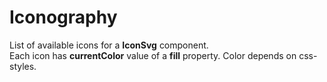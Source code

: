 

<Meta title="General/Iconography" />

# Iconography

List of available icons for a <b>IconSvg</b> component.<br/>
Each icon has <b>currentColor</b> value of a <b>fill</b> property. Color depends on css-styles.

<IconGallery>
  <IconItem name="add">
    <IconSvg name="add" />
  </IconItem>
  <IconItem name="adjust">
    <IconSvg name="adjust" />
  </IconItem>
  <IconItem name="air">
    <IconSvg name="air" />
  </IconItem>
  <IconItem name="airport-signal">
    <IconSvg name="airport-signal" />
  </IconItem>
  <IconItem name="alert">
    <IconSvg name="alert" />
  </IconItem>
  <IconItem name="approved">
    <IconSvg name="approved" />
  </IconItem>
  <IconItem name="arrow_left">
    <IconSvg name="arrow_left" />
  </IconItem>
  <IconItem name="arrow_right">
    <IconSvg name="arrow_right" />
  </IconItem>
  <IconItem name="arrow-keys">
    <IconSvg name="arrow-keys" />
  </IconItem>
  <IconItem name="arrow">
    <IconSvg name="arrow" />
  </IconItem>
  <IconItem name="arrowLeftBig">
    <IconSvg name="arrowLeftBig" />
  </IconItem>
  <IconItem name="astro">
    <IconSvg name="astro" />
  </IconItem>
  <IconItem name="astronaut_stars">
    <IconSvg name="astronaut_stars" />
  </IconItem>
  <IconItem name="astronaut">
    <IconSvg name="astronaut" />
  </IconItem>
  <IconItem name="bell">
    <IconSvg name="bell" />
  </IconItem>
  <IconItem name="bellRed">
    <IconSvg name="bellRed" />
  </IconItem>
  <IconItem name="bin">
    <IconSvg name="bin" />
  </IconItem>
  <IconItem name="blocks">
    <IconSvg name="blocks" />
  </IconItem>
  <IconItem name="bookmark">
    <IconSvg name="bookmark" />
  </IconItem>
  <IconItem name="calendar">
    <IconSvg name="calendar" />
  </IconItem>
  <IconItem name="calendarMinus">
    <IconSvg name="calendarMinus" />
  </IconItem>
  <IconItem name="call_connect">
    <IconSvg name="call_connect" />
  </IconItem>
  <IconItem name="call_disconnected">
    <IconSvg name="call_disconnected" />
  </IconItem>
  <IconItem name="camera">
    <IconSvg name="camera" />
  </IconItem>
  <IconItem name="cameraOff">
    <IconSvg name="cameraOff" />
  </IconItem>
  <IconItem name="cameraOn">
    <IconSvg name="cameraOn" />
  </IconItem>
  <IconItem name="chart">
    <IconSvg name="chart" />
  </IconItem>
  <IconItem name="chat">
    <IconSvg name="chat" />
  </IconItem>
  <IconItem name="check_large">
    <IconSvg name="check_large" />
  </IconItem>
  <IconItem name="check-on">
    <IconSvg name="check-on" />
  </IconItem>
  <IconItem name="check">
    <IconSvg name="check" />
  </IconItem>
  <IconItem name="checked">
      <IconSvg name="checked" />
    </IconItem>
  <IconItem name="checkmark">
    <IconSvg name="checkmark" />
  </IconItem>
  <IconItem name="chevron">
    <IconSvg name="chevron" />
  </IconItem>
  <IconItem name="chevron_down">
    <IconSvg name="chevron_down" />
  </IconItem>
  <IconItem name="chevron_left">
    <IconSvg name="chevron_left" />
  </IconItem>
  <IconItem name="chevron_right">
    <IconSvg name="chevron_right" />
  </IconItem>
  <IconItem name="chiro">
    <IconSvg name="chiro" />
  </IconItem>
  <IconItem name="clock-two">
    <IconSvg name="clock-two" />
  </IconItem>
  <IconItem name="clock">
    <IconSvg name="clock" />
  </IconItem>
  <IconItem name="close_large">
    <IconSvg name="close_large" />
  </IconItem>
  <IconItem name="close_small">
    <IconSvg name="close_small" />
  </IconItem>
  <IconItem name="collaboration">
    <IconSvg name="collaboration" />
  </IconItem>
  <IconItem name="collapse">
    <IconSvg name="collapse" />
  </IconItem>
  <IconItem name="collect">
    <IconSvg name="collect" />
  </IconItem>
  <IconItem name="connect">
    <IconSvg name="connect" />
  </IconItem>
  <IconItem name="controls">
    <IconSvg name="controls" />
  </IconItem>
  <IconItem name="copy_info">
    <IconSvg name="copy_info" />
  </IconItem>
  <IconItem name="copy">
    <IconSvg name="copy" />
  </IconItem>
  <IconItem name="cube">
    <IconSvg name="cube" />
  </IconItem>
  <IconItem name="cubicle">
    <IconSvg name="cubicle" />
  </IconItem>
  <IconItem name="cubicles">
    <IconSvg name="cubicles" />
  </IconItem>
  <IconItem name="denied">
    <IconSvg name="denied" />
  </IconItem>
  <IconItem name="direction-arrows">
    <IconSvg name="direction-arrows" />
  </IconItem>
  <IconItem name="discord">
    <IconSvg name="discord" />
  </IconItem>
  <IconItem name="document_add">
    <IconSvg name="document_add" />
  </IconItem>
  <IconItem name="document_info">
    <IconSvg name="document_info" />
  </IconItem>
  <IconItem name="document_request">
    <IconSvg name="document_request" />
  </IconItem>
  <IconItem name="document">
    <IconSvg name="document" />
  </IconItem>
  <IconItem name="drive">
    <IconSvg name="drive" />
  </IconItem>
  <IconItem name="edit">
    <IconSvg name="edit" />
  </IconItem>
  <IconItem name="ellipse">
    <IconSvg name="ellipse" />
  </IconItem>
  <IconItem name="email">
    <IconSvg name="email" />
  </IconItem>
  <IconItem name="enter">
    <IconSvg name="enter" />
  </IconItem>
  <IconItem name="enter_2">
    <IconSvg name="enter_2" />
  </IconItem>
  <IconItem name="exit">
    <IconSvg name="exit" />
  </IconItem>
  <IconItem name="expand_left_stop">
    <IconSvg name="expand_left_stop" />
  </IconItem>
  <IconItem name="expand_right_stop">
    <IconSvg name="expand_right_stop" />
  </IconItem>
  <IconItem name="expand">
    <IconSvg name="expand" />
  </IconItem>
  <IconItem name="explore">
    <IconSvg name="explore" />
  </IconItem>
  <IconItem name="facebook">
    <IconSvg name="facebook" />
  </IconItem>
  <IconItem name="favorite">
    <IconSvg name="favorite" />
  </IconItem>
  <IconItem name="feather">
    <IconSvg name="feather" />
  </IconItem>
  <IconItem name="figma">
    <IconSvg name="figma" />
  </IconItem>
  <IconItem name="file">
    <IconSvg name="file" />
  </IconItem>
  <IconItem name="flag">
    <IconSvg name="flag" />
  </IconItem>
  <IconItem name="fly-portal">
    <IconSvg name="fly-portal" />
  </IconItem>
  <IconItem name="fly-to">
    <IconSvg name="fly-to" />
  </IconItem>
  <IconItem name="fly-with-me">
    <IconSvg name="fly-with-me" />
  </IconItem>
  <IconItem name="full_alt_light">
    <IconSvg name="full_alt_light" />
  </IconItem>
  <IconItem name="fullscreen">
    <IconSvg name="fullscreen" />
  </IconItem>
  <IconItem name="gear">
    <IconSvg name="gear" />
  </IconItem>
  <IconItem name="go">
    <IconSvg name="go" />
  </IconItem>
  <IconItem name="grab-a-table">
    <IconSvg name="grab-a-table" />
  </IconItem>
  <IconItem name="group_add">
    <IconSvg name="group_add" />
  </IconItem>
  <IconItem name="group_chat">
    <IconSvg name="group_chat" />
  </IconItem>
  <IconItem name="group_remove">
    <IconSvg name="group_remove" />
  </IconItem>
  <IconItem name="group">
    <IconSvg name="group" />
  </IconItem>
  <IconItem name="hand_over">
    <IconSvg name="hand_over" />
  </IconItem>
  <IconItem name="hand_waiving">
    <IconSvg name="hand_waiving" />
  </IconItem>
  <IconItem name="hierarchy">
    <IconSvg name="hierarchy" />
  </IconItem>
  <IconItem name="high-five">
    <IconSvg name="high-five" />
  </IconItem>
  <IconItem name="home">
    <IconSvg name="home" />
  </IconItem>
  <IconItem name="idea">
    <IconSvg name="idea" />
  </IconItem>
  <IconItem name="info_2">
    <IconSvg name="info_2" />
  </IconItem>
  <IconItem name="info">
    <IconSvg name="info" />
  </IconItem>
  <IconItem name="instagram">
    <IconSvg name="instagram" />
  </IconItem>
  <IconItem name="telegram">
    <IconSvg name="telegram" />
  </IconItem>
  <IconItem name="invite-user">
    <IconSvg name="invite-user" />
  </IconItem>
  <IconItem name="king">
    <IconSvg name="king" />
  </IconItem>
  <IconItem name="kusama">
    <IconSvg name="kusama" />
  </IconItem>
  <IconItem name="leave-left">
    <IconSvg name="leave-left" />
  </IconItem>
  <IconItem name="leave">
    <IconSvg name="leave" />
  </IconItem>
  <IconItem name="lightbulb">
    <IconSvg name="lightbulb" />
  </IconItem>
  <IconItem name="lightningDuotone">
    <IconSvg name="lightningDuotone" />
  </IconItem>
  <IconItem name="lightningOutline">
    <IconSvg name="lightningOutline" />
  </IconItem>
  <IconItem name="link">
    <IconSvg name="link" />
  </IconItem>
  <IconItem name="linkedin">
    <IconSvg name="linkedin" />
  </IconItem>
  <IconItem name="live">
    <IconSvg name="live" />
  </IconItem>
  <IconItem name="locate">
    <IconSvg name="locate" />
  </IconItem>
  <IconItem name="location">
    <IconSvg name="location" />
  </IconItem>
  <IconItem name="locator">
    <IconSvg name="locator" />
  </IconItem>
  <IconItem name="lock">
    <IconSvg name="lock" />
  </IconItem>
  <IconItem name="locked">
    <IconSvg name="locked" />
  </IconItem>
  <IconItem name="logout">
    <IconSvg name="logout" />
  </IconItem>
  <IconItem name="marker">
    <IconSvg name="marker" />
  </IconItem>
  <IconItem name="meeting">
    <IconSvg name="meeting" />
  </IconItem>
  <IconItem name="menu_info">
    <IconSvg name="menu_info" />
  </IconItem>
  <IconItem name="message">
    <IconSvg name="message" />
  </IconItem>
  <IconItem name="microphoneOff">
    <IconSvg name="microphoneOff" />
  </IconItem>
  <IconItem name="microphoneOn">
    <IconSvg name="microphoneOn" />
  </IconItem>
  <IconItem name="minimap">
    <IconSvg name="minimap" />
  </IconItem>
  <IconItem name="minimise">
    <IconSvg name="minimise" />
  </IconItem>
  <IconItem name="miro">
    <IconSvg name="miro" />
  </IconItem>
  <IconItem name="mouse-pad">
    <IconSvg name="mouse-pad" />
  </IconItem>
  <IconItem name="move">
    <IconSvg name="move" />
  </IconItem>
  <IconItem name="music">
    <IconSvg name="music" />
  </IconItem>
  <IconItem name="my_location">
    <IconSvg name="my_location" />
  </IconItem>
  <IconItem name="navigate_2">
    <IconSvg name="navigate_2" />
  </IconItem>
  <IconItem name="navigate">
    <IconSvg name="navigate" />
  </IconItem>
  <IconItem name="no_fire">
    <IconSvg name="no_fire" />
  </IconItem>
  <IconItem name="non_visible">
    <IconSvg name="non_visible" />
  </IconItem>
  <IconItem name="notes">
    <IconSvg name="notes" />
  </IconItem>
  <IconItem name="notification">
    <IconSvg name="notification" />
  </IconItem>
  <IconItem name="options">
    <IconSvg name="options" />
  </IconItem>
  <IconItem name="paste_2">
    <IconSvg name="paste_2" />
  </IconItem>
  <IconItem name="paste">
    <IconSvg name="paste" />
  </IconItem>
  <IconItem name="pencil">
    <IconSvg name="pencil" />
  </IconItem>
  <IconItem name="people">
    <IconSvg name="people" />
  </IconItem>
  <IconItem name="person_2">
    <IconSvg name="person_2" />
  </IconItem>
  <IconItem name="person_add">
    <IconSvg name="person_add" />
  </IconItem>
  <IconItem name="person_idea">
    <IconSvg name="person_idea" />
  </IconItem>
  <IconItem name="person">
    <IconSvg name="person" />
  </IconItem>
  <IconItem name="photo_camera">
    <IconSvg name="photo_camera" />
  </IconItem>
  <IconItem name="picture_add">
    <IconSvg name="picture_add" />
  </IconItem>
  <IconItem name="picture_upload">
    <IconSvg name="picture_upload" />
  </IconItem>
  <IconItem name="pie_chart">
    <IconSvg name="pie_chart" />
  </IconItem>
  <IconItem name="pinterest">
    <IconSvg name="pinterest" />
  </IconItem>
  <IconItem name="planet">
    <IconSvg name="planet" />
  </IconItem>
  <IconItem name="plant">
    <IconSvg name="plant" />
  </IconItem>
  <IconItem name="play-button">
    <IconSvg name="play-button" />
  </IconItem>
  <IconItem name="play">
    <IconSvg name="play" />
  </IconItem>
  <IconItem name="play_two">
    <IconSvg name="play_two" />
  </IconItem>
  <IconItem name="pause">
    <IconSvg name="pause" />
  </IconItem>
  <IconItem name="player-backward">
    <IconSvg name="player-backward" />
  </IconItem>
  <IconItem name="player-forward">
    <IconSvg name="player-forward" />
  </IconItem>
  <IconItem name="player-mute">
    <IconSvg name="player-mute" />
  </IconItem>
  <IconItem name="player-pause">
    <IconSvg name="player-pause" />
  </IconItem>
  <IconItem name="player-unmute">
    <IconSvg name="player-unmute" />
  </IconItem>
  <IconItem name="polkadotprofile">
    <IconSvg name="polkadotprofile" />
  </IconItem>
  <IconItem name="presentation">
    <IconSvg name="presentation" />
  </IconItem>
  <IconItem name="profile_picture">
    <IconSvg name="profile_picture" />
  </IconItem>
  <IconItem name="profile">
    <IconSvg name="profile" />
  </IconItem>
  <IconItem name="q&a">
    <IconSvg name="q&a" />
  </IconItem>
  <IconItem name="question">
    <IconSvg name="question" />
  </IconItem>
  <IconItem name="questions">
    <IconSvg name="questions" />
  </IconItem>
  <IconItem name="qweasd">
    <IconSvg name="qweasd" />
  </IconItem>
  <IconItem name="rabbit_fill">
    <IconSvg name="rabbit_fill" />
  </IconItem>
  <IconItem name="rabbit">
    <IconSvg name="rabbit" />
  </IconItem>
  <IconItem name="record">
    <IconSvg name="record" />
  </IconItem>
  <IconItem name="record_two">
    <IconSvg name="record_two" />
  </IconItem>
  <IconItem name="record_stop">
    <IconSvg name="record_stop" />
  </IconItem>
  <IconItem name="redo">
    <IconSvg name="redo" />
  </IconItem>
  <IconItem name="refresh">
    <IconSvg name="refresh" />
  </IconItem>
  <IconItem name="remove-user">
    <IconSvg name="remove-user" />
  </IconItem>
  <IconItem name="requested">
    <IconSvg name="requested" />
  </IconItem>
  <IconItem name="reward">
    <IconSvg name="reward" />
  </IconItem>
  <IconItem name="rocket_flying">
    <IconSvg name="rocket_flying" />
  </IconItem>
  <IconItem name="rocket">
    <IconSvg name="rocket" />
  </IconItem>
  <IconItem name="screenshare">
    <IconSvg name="screenshare" />
  </IconItem>
  <IconItem name="search">
    <IconSvg name="search" />
  </IconItem>
  <IconItem name="send">
    <IconSvg name="send" />
  </IconItem>
  <IconItem name="settings">
    <IconSvg name="settings" />
  </IconItem>
  <IconItem name="share_location">
    <IconSvg name="share_location" />
  </IconItem>
  <IconItem name="share_screen">
    <IconSvg name="share_screen" />
  </IconItem>
  <IconItem name="share">
    <IconSvg name="share" />
  </IconItem>
  <IconItem name="shield-close">
    <IconSvg name="shield-close" />
  </IconItem>
  <IconItem name="shield-open">
    <IconSvg name="shield-open" />
  </IconItem>
  <IconItem name="shieldCheck">
    <IconSvg name="shieldCheck" />
  </IconItem>
  <IconItem name="shift-button">
    <IconSvg name="shift-button" />
  </IconItem>
  <IconItem name="skip">
    <IconSvg name="skip" />
  </IconItem>
  <IconItem name="skybox">
    <IconSvg name="skybox" />
  </IconItem>
  <IconItem name="slide_in">
    <IconSvg name="slide_in" />
  </IconItem>
  <IconItem name="smile">
    <IconSvg name="smile" />
  </IconItem>
  <IconItem name="smiley-face">
    <IconSvg name="smiley-face" />
  </IconItem>
  <IconItem name="solar-system">
    <IconSvg name="solar-system" />
  </IconItem>
  <IconItem name="sort">
    <IconSvg name="sort" />
  </IconItem>
  <IconItem name="sortOnAsc">
    <IconSvg name="sortOnAsc" />
  </IconItem>
  <IconItem name="sortOnDesc">
    <IconSvg name="sortOnDesc" />
  </IconItem>
  <IconItem name="sound_add">
    <IconSvg name="sound_add" />
  </IconItem>
  <IconItem name="sound_louder">
    <IconSvg name="sound_louder" />
  </IconItem>
  <IconItem name="sound_off">
    <IconSvg name="sound_off" />
  </IconItem>
  <IconItem name="sound_wave">
    <IconSvg name="sound_wave" />
  </IconItem>
  <IconItem name="sound">
    <IconSvg name="sound" />
  </IconItem>
  <IconItem name="space-bar">
    <IconSvg name="space-bar" />
  </IconItem>
  <IconItem name="square-light">
    <IconSvg name="square-light" />
  </IconItem>
  <IconItem name="stage_mode">
    <IconSvg name="stage_mode" />
  </IconItem>
  <IconItem name="stage">
    <IconSvg name="stage" />
  </IconItem>
  <IconItem name="stake">
    <IconSvg name="stake" />
  </IconItem>
  <IconItem name="star_favorite">
    <IconSvg name="star_favorite" />
  </IconItem>
  <IconItem name="star_small">
    <IconSvg name="star_small" />
  </IconItem>
  <IconItem name="star">
    <IconSvg name="star" />
  </IconItem>
  <IconItem name="starOn">
    <IconSvg name="starOn" />
  </IconItem>
  <IconItem name="stats">
    <IconSvg name="stats" />
  </IconItem>
  <IconItem name="status-2">
    <IconSvg name="status-2" />
  </IconItem>
  <IconItem name="status">
    <IconSvg name="status" />
  </IconItem>
  <IconItem name="stop">
    <IconSvg name="stop" />
  </IconItem>
  <IconItem name="talisman">
    <IconSvg name="talisman" />
  </IconItem>
  <IconItem name="coinbase">
    <IconSvg name="coinbase" />
  </IconItem>
  <IconItem name="metamask">
      <IconSvg name="metamask" />
    </IconItem>
  <IconItem name="talk">
    <IconSvg name="talk" />
  </IconItem>
  <IconItem name="telescope_2">
    <IconSvg name="telescope_2" />
  </IconItem>
  <IconItem name="tiles">
    <IconSvg name="tiles" />
  </IconItem>
  <IconItem name="time">
    <IconSvg name="time" />
  </IconItem>
  <IconItem name="transmit">
    <IconSvg name="transmit" />
  </IconItem>
  <IconItem name="trash">
    <IconSvg name="trash" />
  </IconItem>
  <IconItem name="twitter">
    <IconSvg name="twitter" />
  </IconItem>
  <IconItem name="typing">
    <IconSvg name="typing" />
  </IconItem>
  <IconItem name="undo">
    <IconSvg name="undo" />
  </IconItem>
  <IconItem name="upload">
    <IconSvg name="upload" />
  </IconItem>
  <IconItem name="user-network">
    <IconSvg name="user-network" />
  </IconItem>
  <IconItem name="vector">
    <IconSvg name="vector" />
  </IconItem>
  <IconItem name="vibe">
    <IconSvg name="vibe" />
  </IconItem>
  <IconItem name="video_upload">
    <IconSvg name="video_upload" />
  </IconItem>
  <IconItem name="vimeo">
    <IconSvg name="vimeo" />
  </IconItem>
  <IconItem name="visible">
    <IconSvg name="visible" />
  </IconItem>
  <IconItem name="voice_chat">
    <IconSvg name="voice_chat" />
  </IconItem>
  <IconItem name="wallet">
    <IconSvg name="wallet" />
  </IconItem>
  <IconItem name="warning">
    <IconSvg name="warning" />
  </IconItem>
  <IconItem name="warning2">
    <IconSvg name="warning2" />
  </IconItem>
  <IconItem name="whitelist">
    <IconSvg name="whitelist" />
  </IconItem>
  <IconItem name="youtube">
    <IconSvg name="youtube" />
  </IconItem>
</IconGallery>
